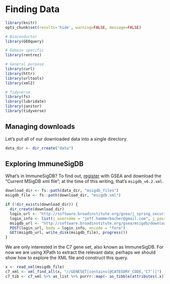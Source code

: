 # Finding Data {#finding-data}

```r
library(knitr)
opts_chunk$set(results='hide', warning=FALSE, message=FALSE)
```

```r
# Bioconductor
library(GEOquery)

# Domain specific
library(rentrez)

# General purpose
library(curl)
library(httr)
library(urltools)
library(xml2)

# Tidyverse
library(fs)
library(lubridate)
library(janitor)
library(tidyverse)
```

## Managing downloads
Let's put all of our downloaded data into a single directory.

```r
data_dir <- dir_create("data")
```

## Exploring ImmuneSigDB

What's in ImmuneSigDB? To find out, [register](http://software.broadinstitute.org/gsea/register.jsp) with GSEA and download the "Current MSigDB xml file"; at the time of this writing, that's `msigdb_v6.2.xml`.

```r
download_dir <- fs::path(data_dir, "msigdb_files")
msigdb_file <- fs::path(download_dir, "msigdb.xml")

if (!dir_exists(download_dir)) {
  dir_create(download_dir)
  login_url <- "http://software.broadinstitute.org/gsea/j_spring_security_check"
  login_info <- list(j_username = "jeff.hammerbacher@gmail.com", j_password = "password")
  msigdb_url <- "http://software.broadinstitute.org/gsea/msigdb/download_file.jsp?filePath=/resources/msigdb/6.2/msigdb_v6.2.xml"
  POST(login_url, body = login_info, encode = "form")
  GET(msigdb_url, write_disk(msigdb_file), progress())
}
```

We are only interested in the C7 gene set, also known as ImmuneSigDB. For now we are using XPath to extract the relevant data; perhaps we should show how to explore the XML file and construct this query.

```r
x <- read_xml(msigdb_file)
c7_xml <- xml_find_all(x, "//GENESET[contains(@CATEGORY_CODE,'C7')]")
c7_tib <- c7_xml %>% as_list %>% purrr::map(~ as_tibble(attributes(.x))) %>% bind_rows %>% clean_names
```